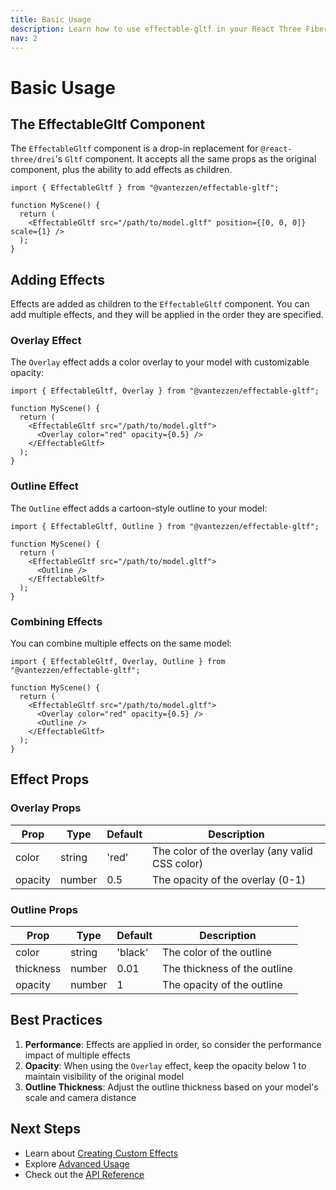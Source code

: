 ```yaml
---
title: Basic Usage
description: Learn how to use effectable-gltf in your React Three Fiber application
nav: 2
---
```


# Basic Usage

## The EffectableGltf Component

The `EffectableGltf` component is a drop-in replacement for `@react-three/drei`'s `Gltf` component. It accepts all the same props as the original component, plus the ability to add effects as children.

```tsx
import { EffectableGltf } from "@vantezzen/effectable-gltf";

function MyScene() {
  return (
    <EffectableGltf src="/path/to/model.gltf" position={[0, 0, 0]} scale={1} />
  );
}
```

## Adding Effects

Effects are added as children to the `EffectableGltf` component. You can add multiple effects, and they will be applied in the order they are specified.

### Overlay Effect

The `Overlay` effect adds a color overlay to your model with customizable opacity:

```tsx
import { EffectableGltf, Overlay } from "@vantezzen/effectable-gltf";

function MyScene() {
  return (
    <EffectableGltf src="/path/to/model.gltf">
      <Overlay color="red" opacity={0.5} />
    </EffectableGltf>
  );
}
```

### Outline Effect

The `Outline` effect adds a cartoon-style outline to your model:

```tsx
import { EffectableGltf, Outline } from "@vantezzen/effectable-gltf";

function MyScene() {
  return (
    <EffectableGltf src="/path/to/model.gltf">
      <Outline />
    </EffectableGltf>
  );
}
```

### Combining Effects

You can combine multiple effects on the same model:

```tsx
import { EffectableGltf, Overlay, Outline } from "@vantezzen/effectable-gltf";

function MyScene() {
  return (
    <EffectableGltf src="/path/to/model.gltf">
      <Overlay color="red" opacity={0.5} />
      <Outline />
    </EffectableGltf>
  );
}
```

## Effect Props

### Overlay Props

| Prop    | Type   | Default | Description                                    |
| ------- | ------ | ------- | ---------------------------------------------- |
| color   | string | 'red'   | The color of the overlay (any valid CSS color) |
| opacity | number | 0.5     | The opacity of the overlay (0-1)               |

### Outline Props

| Prop      | Type   | Default | Description                  |
| --------- | ------ | ------- | ---------------------------- |
| color     | string | 'black' | The color of the outline     |
| thickness | number | 0.01    | The thickness of the outline |
| opacity   | number | 1       | The opacity of the outline   |

## Best Practices

1. **Performance**: Effects are applied in order, so consider the performance impact of multiple effects
2. **Opacity**: When using the `Overlay` effect, keep the opacity below 1 to maintain visibility of the original model
3. **Outline Thickness**: Adjust the outline thickness based on your model's scale and camera distance

## Next Steps

- Learn about [Creating Custom Effects](/docs/custom-effects)
- Explore [Advanced Usage](/docs/advanced-usage)
- Check out the [API Reference](/docs/api-reference)
